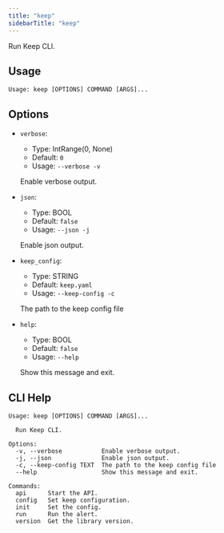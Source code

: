 ```yaml
---
title: "keep"
sidebarTitle: "keep"
---
```



Run Keep CLI.

## Usage

```
Usage: keep [OPTIONS] COMMAND [ARGS]...
```

## Options
* `verbose`:
  * Type: IntRange(0, None)
  * Default: `0`
  * Usage: `--verbose
-v`

  Enable verbose output.


* `json`:
  * Type: BOOL
  * Default: `false`
  * Usage: `--json
-j`

  Enable json output.


* `keep_config`:
  * Type: STRING
  * Default: `keep.yaml`
  * Usage: `--keep-config
-c`

  The path to the keep config file


* `help`:
  * Type: BOOL
  * Default: `false`
  * Usage: `--help`

  Show this message and exit.



## CLI Help

```
Usage: keep [OPTIONS] COMMAND [ARGS]...

  Run Keep CLI.

Options:
  -v, --verbose           Enable verbose output.
  -j, --json              Enable json output.
  -c, --keep-config TEXT  The path to the keep config file
  --help                  Show this message and exit.

Commands:
  api      Start the API.
  config   Set keep configuration.
  init     Set the config.
  run      Run the alert.
  version  Get the library version.
```
